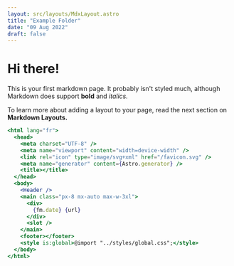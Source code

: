 ```yaml
---
layout: src/layouts/MdxLayout.astro
title: "Example Folder"
date: "09 Aug 2022"
draft: false
---
```


# Hi there!

This is your first markdown page. It probably isn't styled much, although
Markdown does support **bold** and _italics._

To learn more about adding a layout to your page, read the next section on **Markdown Layouts.**

```jsx
<html lang="fr">
  <head>
    <meta charset="UTF-8" />
    <meta name="viewport" content="width=device-width" />
    <link rel="icon" type="image/svg+xml" href="/favicon.svg" />
    <meta name="generator" content={Astro.generator} />
    <title></title>
  </head>
  <body>
    <Header />
    <main class="px-8 mx-auto max-w-3xl">
      <div>
        {fm.date} {url}
      </div>
      <slot />
    </main>
    <footer></footer>
    <style is:global>@import "../styles/global.css";</style>
  </body>
</html>
```
